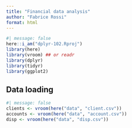 ```yaml
---
title: "Financial data analysis"
author: "Fabrice Rossi"
format: html
---
```


```r
#| message: false
here::i_am("dplyr-102.Rproj")
library(here)
library(vroom) ## or readr
library(dplyr)
library(tidyr)
library(ggplot2)
```

## Data loading
```r
#| message: false
clients <- vroom(here("data", "client.csv"))
accounts <- vroom(here("data", "account.csv"))
disp <- vroom(here("data", "disp.csv"))
```


